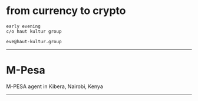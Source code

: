 

<Head>
  <title>from currency to crypto</title>
</Head>

# from currency to crypto

```
early evening
c/o haut kultur group

eve@haut-kultur.group
```


---

# M-Pesa

M-PESA agent in Kibera, Nairobi, Kenya

---

